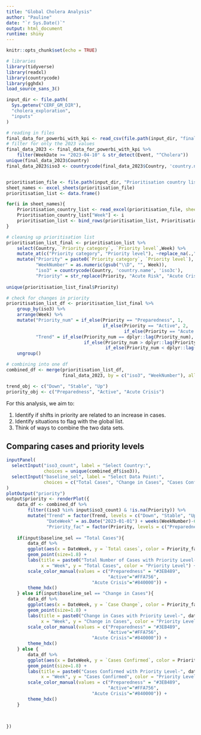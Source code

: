 ```yaml
---
title: "Global Cholera Analysis"
author: "Pauline"
date: "`r Sys.Date()`"
output: html_document
runtime: shiny
---
```


```r
knitr::opts_chunk$set(echo = TRUE)

# libraries
library(tidyverse)
library(readxl)
library(countrycode)
library(gghdx)
load_source_sans_3()

input_dir <- file.path(
  Sys.getenv("CERF_GM_DIR"),
  "cholera_exploration",
  "inputs"
)

# reading in files
final_data_for_powerbi_with_kpi <- read_csv(file.path(input_dir, "final_data_for_powerbi_with_kpi.csv"))
# filter for only the 2023 values
final_data_2023 <- final_data_for_powerbi_with_kpi %>%
    filter(WeekDate >= "2023-04-10" & str_detect(Event, "^Cholera"))
unique(final_data_2023$Country)
final_data_2023$iso3 <- countrycode(final_data_2023$Country, 'country.name', 'iso3c')


prioritisation_file <- file.path(input_dir, "Prioritisation country list.xlsx")
sheet_names <- excel_sheets(prioritisation_file)
prioritisation_list <- data.frame()

for(i in sheet_names){
    Prioritisation_country_list <- read_excel(prioritisation_file, sheet = i)
    Prioritisation_country_list["Week"] <- i
    prioritisation_list <- bind_rows(prioritisation_list, Prioritisation_country_list)
}

# cleaning up prioritisation list
prioritisation_list_final <- prioritisation_list %>%
    select(Country, `Priority category`, `Priority level`,Week) %>%
    mutate_at(c("Priority category", "Priority level"), ~replace_na(.,"")) %>%
    mutate("Priority" = paste0(`Priority category`, `Priority level`),
           "WeekNumber" = as.numeric(gsub("\\D", "", Week)),
           "iso3" = countrycode(Country, 'country.name', 'iso3c'),
           "Priority" = str_replace(Priority, "Acute Risk", "Acute Crisis"))
    
unique(prioritisation_list_final$Priority)

# check for changes in priority
prioritisation_list_df <- prioritisation_list_final %>%
    group_by(iso3) %>%
    arrange(Week) %>%
    mutate("Priority_num" = if_else(Priority == "Preparedness", 1, 
                                    if_else(Priority == "Active", 2, 
                                            if_else(Priority == "Acute Crisis", 3, NA))),
           "Trend" = if_else(Priority_num == dplyr::lag(Priority_num), "Stable", 
                             if_else(Priority_num > dplyr::lag(Priority_num), "Up",
                                     if_else(Priority_num < dplyr::lag(Priority_num), "Down", "")))) %>%
    ungroup()

# combining into one df
combined_df <- merge(prioritisation_list_df, 
                     final_data_2023, by = c("iso3", "WeekNumber"), all = TRUE)

trend_obj <- c("Down", "Stable", "Up")
priority_obj <- c("Preparedness", "Active", "Acute Crisis")

```

For this analysis, we aim to:

1. Identify if shifts in priority are related to an increase in cases.
2. Identify situations to flag with the global list.
3. Think of ways to combine the two data sets.
 
 
## Comparing cases and priority levels 


```r
inputPanel(
  selectInput("iso3_count", label = "Select Country:",
              choices = unique(combined_df$iso3)),
  selectInput("baseline_sel", label = "Select Data Point:",
              choices = c("Total Cases", "Change in Cases", "Cases Confirmed"))
)
plotOutput("priority")
output$priority <- renderPlot({
    data_df <- combined_df %>%
        filter((iso3 %in% input$iso3_count) & !is.na(Priority)) %>%
        mutate("Trend" = factor(Trend, levels = c("Down", "Stable", "Up")),
               "DateWeek" = as.Date("2023-01-01") + weeks(WeekNumber)-6,
               "Priority_fac" = factor(Priority, levels = c("Preparedness", "Active", "Acute Crisis")))
    
    if(input$baseline_sel == "Total Cases"){
        data_df %>%
        ggplot(aes(x = DateWeek, y = `Total cases`, color = Priority_fac)) + 
        geom_point(size=1.8) +
        labs(title = paste0("Total Number of Cases with Priority Level-", data_df$Country.x[1]), 
             x = "Week", y = "Total Cases", color = "Priority Level") + 
        scale_color_manual(values = c("Preparedness" = "#3EB489",
                                      "Active"="#FFA756",
                                "Acute Crisis"="#840000")) + 
        theme_hdx()
    } else if(input$baseline_sel == "Change in Cases"){
        data_df %>%
        ggplot(aes(x = DateWeek, y = `Case Change`, color = Priority_fac)) + 
        geom_point(size=1.8) +
        labs(title = paste0("Change in Cases with Priority Level-", data_df$Country.x[1]), 
             x = "Week", y = "Change in Cases", color = "Priority Level") + 
        scale_color_manual(values = c("Preparedness" = "#3EB489",
                                      "Active"="#FFA756",
                                "Acute Crisis"="#840000")) + 
        theme_hdx()
    } else {
        data_df %>%
        ggplot(aes(x = DateWeek, y = `Cases Confirmed`, color = Priority_fac)) + 
        geom_point(size=1.8) +
        labs(title = paste0("Cases Confirmed with Priority Level-", data_df$Country.x[1]), 
             x = "Week", y = "Cases Confirmed", color = "Priority Level") + 
        scale_color_manual(values = c("Preparedness" = "#3EB489",
                                      "Active"="#FFA756",
                                "Acute Crisis"="#840000")) + 
        theme_hdx()
    }
    
    

})
```
